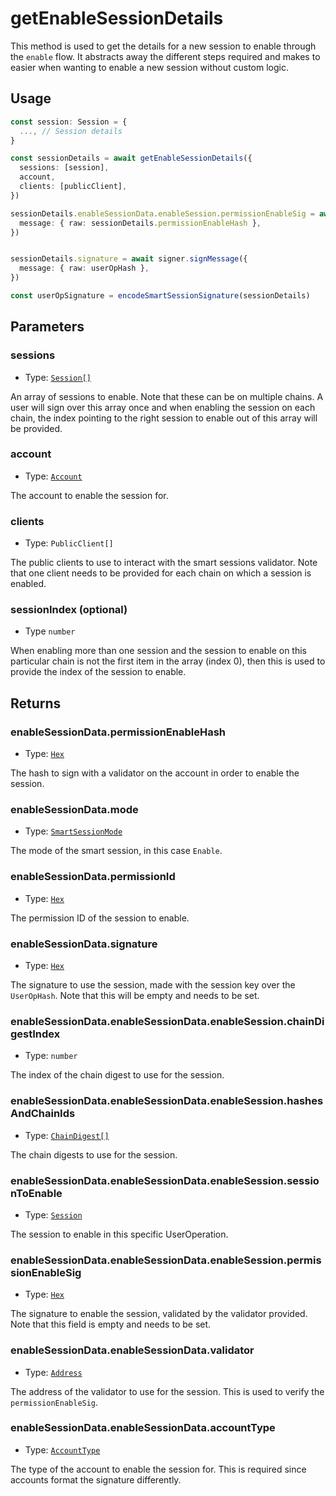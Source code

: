 # getEnableSessionDetails

This method is used to get the details for a new session to enable through the `enable` flow. It abstracts away the different steps required and makes to easier when wanting to enable a new session without custom logic.

## Usage

```typescript copy
const session: Session = {
  ..., // Session details
}

const sessionDetails = await getEnableSessionDetails({
  sessions: [session],
  account,
  clients: [publicClient],
})

sessionDetails.enableSessionData.enableSession.permissionEnableSig = await signer.signMessage({
  message: { raw: sessionDetails.permissionEnableHash },
})


sessionDetails.signature = await signer.signMessage({
  message: { raw: userOpHash },
})

const userOpSignature = encodeSmartSessionSignature(sessionDetails)
```

## Parameters

### sessions

- Type: [`Session[]`](/module-sdk/glossary/types#session)

An array of sessions to enable. Note that these can be on multiple chains. A user will sign over this array once and when enabling the session on each chain, the index pointing to the right session to enable out of this array will be provided.

### account

- Type: [`Account`](/module-sdk/glossary/types#account)

The account to enable the session for.

### clients

- Type: `PublicClient[]`

The public clients to use to interact with the smart sessions validator. Note that one client needs to be provided for each chain on which a session is enabled.

### sessionIndex (optional)

- Type `number`

When enabling more than one session and the session to enable on this particular chain is not the first item in the array (index 0), then this is used to provide the index of the session to enable.

## Returns

### enableSessionData.permissionEnableHash

- Type: [`Hex`](https://viem.sh/docs/glossary/types#hex)

The hash to sign with a validator on the account in order to enable the session.

### enableSessionData.mode

- Type: [`SmartSessionMode`](/module-sdk/glossary/types#smartsessionmode)

The mode of the smart session, in this case `Enable`.

### enableSessionData.permissionId

- Type: [`Hex`](https://viem.sh/docs/glossary/types#hex)

The permission ID of the session to enable.

### enableSessionData.signature

- Type: [`Hex`](https://viem.sh/docs/glossary/types#hex)

The signature to use the session, made with the session key over the `UserOpHash`. Note that this will be empty and needs to be set.

### enableSessionData.enableSessionData.enableSession.chainDigestIndex

- Type: `number`

The index of the chain digest to use for the session.

### enableSessionData.enableSessionData.enableSession.hashesAndChainIds

- Type: [`ChainDigest[]`](/module-sdk/glossary/types#chaindigest)

The chain digests to use for the session.

### enableSessionData.enableSessionData.enableSession.sessionToEnable

- Type: [`Session`](/module-sdk/glossary/types#session)

The session to enable in this specific UserOperation.

### enableSessionData.enableSessionData.enableSession.permissionEnableSig

- Type: [`Hex`](https://viem.sh/docs/glossary/types#hex)

The signature to enable the session, validated by the validator provided. Note that this field is empty and needs to be set.

### enableSessionData.enableSessionData.validator

- Type: [`Address`](https://viem.sh/docs/glossary/types#address)

The address of the validator to use for the session. This is used to verify the `permissionEnableSig`.

### enableSessionData.enableSessionData.accountType

- Type: [`AccountType`](/module-sdk/glossary/types#accounttype)

The type of the account to enable the session for. This is required since accounts format the signature differently.
